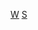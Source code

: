{{Asbox
| image     = Windows logo - 2012 (dark blue).svg
| subject   = 
| qualifier = 關於[[Microsoft Windows]]
| category  = Windows小作品
| name      = Template:Windows-stub
}}<noinclude>
[[Category:電腦小作品模板|W]]
[[Category:微軟相關的模板|S]]
</noinclude>